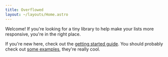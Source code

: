 ```yaml
---
title: Overflowed
layout: ~/layouts/Home.astro
---
```


Welcome! If you're looking for a tiny library to help make your lists more responsive, you're in the right place.

If you're new here, check out the [getting started guide](/getting-started).
You should probably check out [some examples](/examples), they're really cool.
